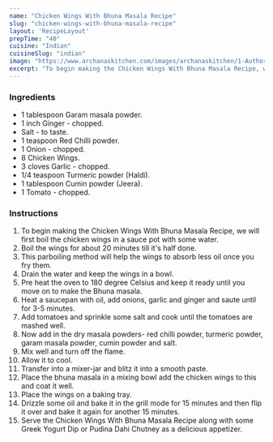 ---
name: "Chicken Wings With Bhuna Masala Recipe"
slug: "chicken-wings-with-bhuna-masala-recipe"
layout: 'RecipeLayout'
prepTime: "40"
cuisine: "Indian"
cuisineSlug: "indian"
image: "https://www.archanaskitchen.com/images/archanaskitchen/1-Author/sibyl_sunitha/Chicken_Wings_With_Bhuna_Masala_Recipe_.jpg"
excerpt: "To begin making the Chicken Wings With Bhuna Masala Recipe, we will first boil the chicken wings in a sauce pot with some water"
---

### Ingredients

- 1 tablespoon Garam masala powder.
- 1 inch Ginger - chopped.
- Salt - to taste.
- 1 teaspoon Red Chilli powder.
- 1 Onion - chopped.
- 8 Chicken Wings.
- 3 cloves Garlic - chopped.
- 1/4 teaspoon Turmeric powder (Haldi).
- 1 tablespoon Cumin powder (Jeera).
- 1 Tomato - chopped.

### Instructions

1. To begin making the Chicken Wings With Bhuna Masala Recipe, we will first boil the chicken wings in a sauce pot with some water.
1. Boil the wings for about 20 minutes till it's half done.
1. This parboiling method will help the wings to absorb less oil once you fry them.
1. Drain the water and keep the wings in a bowl.
1. Pre heat the oven to 180 degree Celsius and keep it ready until you move on to make the Bhuna masala.
1. Heat a saucepan with oil, add onions, garlic and ginger and saute until for 3-5 minutes.
1. Add tomatoes and sprinkle some salt and cook until the tomatoes are mashed well.
1. Now add in the dry masala powders-  red chilli powder, turmeric powder, garam masala powder, cumin powder and salt.
1. Mix well and turn off the flame.
1. Allow it to cool.
1. Transfer into a mixer-jar and blitz it into a smooth paste.
1. Place the bhuna masala in a mixing bowl add the chicken wings to this and coat it well.
1. Place the wings on a baking tray.
1. Drizzle some oil and bake it in the grill mode for 15 minutes and then flip it over and bake it again for another 15 minutes.
1. Serve the Chicken Wings With Bhuna Masala Recipe along with some Greek Yogurt Dip or Pudina Dahi Chutney as a delicious appetizer.
